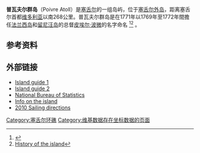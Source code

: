 {{Infobox islands
| name             = 普瓦夫尔群岛<br>Poivre Islands
| image_name       = 
| image_caption    = 
| image_size       = 
| image_alt        = 
| map      = Seychelles
| native_name      = 
| native_name_link = 
| native_name_lang = fr
| sobriquet        = <!-- or |nickname= -->
| location         = [[印度洋|印度洋]]
| coordinates      = {{coord|05|46|S|53|19|E|region:SC_type:isle_dim:50000|display=inline,title|name=Poivre Islands}} 
| archipelago      = [[塞舌尔|塞舌尔]]
| waterbody        = [[印度洋|印度洋]]
| total_islands    = 4
| major_islands    = {{hlist|Poivre Nord|Poivre Sud}}
| area_km2         = 2.78
| coastline_km     = 21
| length_km        = 
| width_km         = 
| highest_mount    = 
| elevation_m      = 3
| country          = [[塞舌尔|塞舌尔]]
| country_admin_divisions_title     = {{link-en|塞舌爾地理|Geography of Seychelles}}
| country_admin_divisions           = [[塞舌爾外島|塞舌爾外島]]
| country_admin_divisions_title_1   = {{link-en|塞舌爾地理|Geography of Seychelles}}
| country_admin_divisions_1         = [[阿米蘭特群島|阿米蘭特群島]]
| country_admin_divisions_title_3   = {{link-en|塞舌爾地理|Districts of Seychelles}}
| country_admin_divisions_3         = [[塞舌爾外島|塞舌爾外島]]
| country_largest_city = Poivre Nord
| country_largest_city_population = 8
| population       = 8
| population_as_of = 2014
| density_km2      = 2.9
| ethnic_groups    = {{link-en|塞舌尔克里奥尔人|Seychellois Creole people}}、{{link-en|法兰克塞舌尔人|Franco-Seychellois}}、{{link-en|印裔塞舌尔人|Indo-Seychellois}}.
| timezone1              = [[塞舌爾時間|塞舌爾時間]]
| utc_offset1      = +4
| website                = {{URL|http://www.seychelles.travel/en/discover/the-islands/outer-islands}}
| iso_code_type = {{link-en|ISO 3166-2:SC}}
| iso_code      = SC-26
}}'''普瓦夫尔群岛'''（Poivre Atoll）是[[塞舌尔|塞舌尔]]的一组岛屿，位于[[塞舌尔外岛|塞舌尔外岛]]，距离塞舌尔首都[[维多利亚_(塞舌尔)|维多利亚]]以南268公里。普瓦夫尔群岛是在1771年以1769年至1772年間擔任[[法兰西岛|法兰西岛]]和[[留尼汪岛|留尼汪岛]]的总督[[皮埃尔·波微|皮埃尔·波微]]的名字命名 <ref>{{Citation|title=Panorama der lexikalischen Semantik: thematische Festschrift aus Anlass des 60. Geburtstags von Horst Geckeler|publisher=Gunter Narr Verlag|language=de|url={{Google books|OoRnbumZU88C|page=408|plainurl=y}}}}</ref><ref>[https://web.archive.org/web/20090918194603/http://www.botany.hawaii.edu/faculty/duffy/arb/136/v136.pdf History of the island]</ref> 。 
 
== 参考资料 ==
{{Reflist|2}}

== 外部链接 ==

* [http://www.seychelles.org/category/outer-islands Island guide 1] {{Wayback|url=http://www.seychelles.org/category/outer-islands |date=20201002202956 }}
* [http://www.seychelles.travel/en/discover/the-islands/outer-islands/74-discover/the-islands/outer-islands/3014-poivre-atoll Island guide 2] {{Wayback|url=http://www.seychelles.travel/en/discover/the-islands/outer-islands/74-discover/the-islands/outer-islands/3014-poivre-atoll |date=20180105155224 }}
* [https://web.archive.org/web/20120505111145/http://www.nbs.gov.sc/archives/551 National Bureau of Statistics]
* [https://web.archive.org/web/20160413233813/http://www.virtualseychelles.sc/index.php/culture/2013-08-21-09-23-55/seychelles-archipelago-part-v Info on the island]
* [https://web.archive.org/web/20120508084147/http://msi.nga.mil/MSISiteContent/StaticFiles/NAV_PUBS/SD/Pub171/Pub171bk.pdf 2010 Sailing directions]

[[Category:塞舌尔环礁|Category:塞舌尔环礁]]
[[Category:维基数据存在坐标数据的页面|Category:维基数据存在坐标数据的页面]]